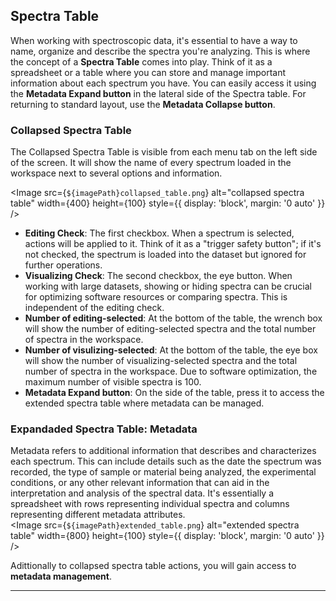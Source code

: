 



## Spectra Table

When working with spectroscopic data, it's essential to have a way to name, organize and describe the spectra you're analyzing. This is where the concept of a **Spectra Table** comes into play. Think of it as a spreadsheet or a table where you can store and manage important information about each spectrum you have. You can easily access it using the **Metadata Expand button** in the lateral side of the Spectra table. For returning to standard layout, use the **Metadata Collapse button**.


### Collapsed Spectra Table

The Collapsed Spectra Table is visible from each menu tab on the left side of the screen. It will show the name of every spectrum loaded in the workspace next to several options and information.
<br/>

<Image src={`${imagePath}collapsed_table.png`} alt="collapsed spectra table" width={400} height={100} style={{ display: 'block', margin: '0 auto' }} />

- **Editing Check**: The first checkbox. When a spectrum is selected, actions will be applied to it. Think of it as a "trigger safety button"; if it's not checked, the spectrum is loaded into the dataset but ignored for further operations.
- **Visualizing Check**: The second checkbox, the eye button. When working with large datasets, showing or hiding spectra can be crucial for optimizing software resources or comparing spectra. This is independent of the editing check.
- **Number of editing-selected**:  At the bottom of the table, the wrench box will show the number of editing-selected spectra and the total number of spectra in the workspace.
- **Number of visulizing-selected**: At the bottom of the table, the eye box will show the number of visualizing-selected spectra and the total number of spectra in the workspace. Due to software optimization, the maximum number of visible spectra is 100.
- **Metadata Expand button**: On the side of the table, press it to access the extended spectra table where metadata can be managed.

### Expandaded Spectra Table: Metadata

Metadata refers to additional information that describes and characterizes each spectrum. This can include details such as the date the spectrum was recorded, the type of sample or material being analyzed, the experimental conditions, or any other relevant information that can aid in the interpretation and analysis of the spectral data. It's essentially a spreadsheet with rows representing individual spectra and columns representing different metadata attributes.
<br/>
<Image src={`${imagePath}extended_table.png`} alt="extended spectra table" width={800} height={100} style={{ display: 'block', margin: '0 auto' }} />


Adittionally to collapsed spectra table actions, you will gain access to **metadata management**.
<br />
<hr />
<br />
<SpectraTableFooterLinks imagePath={imagePath} />